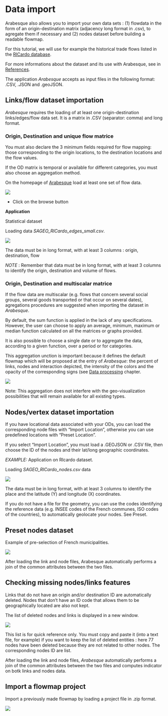 # Data import {#data-import}

Arabesque also allows you to import your own data sets : (1) flowdata in the form of an origin-destination matrix (adjacency long format in .csv), to agregate them if necessary and (2) nodes dataset before building a readable flowmap.

For this tutorial, we will use for example the historical trade flows listed in the [RICardo database](https://github.com/gflowiz/sageo-ricardo). 

For more informations about the dataset and its use with Arabesque, see in [References](./examples.html).

The application _Arabesque_ accepts as input files in the following format: .CSV, .JSON and .geoJSON.


## Links/flow dataset importation

_Arabesque_ requires the loading of at least one origin-destination links/edges/flow data set. It is a matrix in .CSV (separator: comma) and long format. 

### Origin, Destination and unique flow matrice

You must also declare the 3 minimum fields required for flow mapping: those corresponding to the origin locations, to the destination locations and the flow values. 

If the OD matrix is temporal or available for different categories, you must also choose an aggregation method.

On the homepage of [Arabesque](http://arabesque.ifsttar.fr/) load at least one set of flow data.

![](images/BjvHVHn.png)

* Click on the browse button

**Application**

Statistical dataset

Loading data *SAGEO_RICardo_edges_small.csv*.

![](images/GjzU9IE.png)

The data must be in long format, with at least 3 columns  : origin, destination, flow

_NOTE_ : Remember that data must be in long format, with at least 3 columns to identify the origin, destination and volume of flows.


### Origin, Destination and multiscalar matrice


If the flow data are multiscalar (e.g. flows that concern several social groups, several goods transported or that occur on several dates), agregations procedures are suggested when importing the dataset in _Arabesque_.

By default, the sum function is applied in the lack of any specifications. However, the user can choose to apply an average, minimum, maximum or median function calculated on all the matrices or graphs provided. 

It is also possible to choose a single date or to aggregate the data, according to a given function, over a period or for categories. 

This aggregation unction is important because it defines the default flowmap which will be proposed at the entry of _Arabesque_: the percent of links, nodes and interaction depicted, the intensity of the colors and the opacity of the corresponding signs (see [Data processing](./data-processing.html) chapter.


![](images/flow_aggreg_import.png)

Note: This aggregation does not interfere with the geo-visualization possibilities that will remain available for all existing types.


## Nodes/vertex dataset importation

If you have locational data associated with your ODs, you can load the corresponding node files with "Import Location",
otherwise you can use predefined locations with "Preset Location".

If you select "Import Location", you must load a .GEOJSON or .CSV file, then choose the ID of the nodes and their lat/long geographic coordinates.

_EXAMPLE:_ Application on RIcardo dataset.

Loading _SAGEO_RICardo_nodes.csv_ data

![](images/import_nodes.png)

The data must be in long format, with at least 3 columns to identify the place and the latitude (Y) and longitude (X) coordinates.

If you do not have a file for the geometry, you can use the codes identifying the reference data (e.g. INSEE codes of the French communes, ISO codes of the countries), to automatically geolocate your nodes. See Preset.

## Preset nodes dataset

Example of pre-selection of French municipalities.

![](images/preset_nodes_import.png)


After loading the link and node files, Arabesque automatically performs a join of the common attributes between the two files.


## Checking missing nodes/links features

Links that do not have an origin and/or destination ID are automatically deleted. Nodes that don't have an ID code that allows them to be geographically located are also not kept.

The list of deleted nodes and links is displayed in a new window.

![](images/import_suppr_entities.png)

This list is for quick reference only. You must copy and paste it (into a text file, for example) if you want to keep the list of deleted entities : here 77 nodes have been deleted because they are not related to other nodes. The corresponding nodes ID are list.

After loading the link and node files, _Arabesque_ automatically performs a join of the common attributes between the two files and computes indicator on botk links and nodes data.


## Import a flowmap project

Import a previously made flowmap by loading a project file in .zip format.


![](images/import_zipfile.png)
